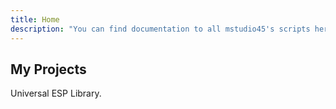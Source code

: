 ```yaml
---
title: Home
description: "You can find documentation to all mstudio45's scripts here!"
---
```


## My Projects

<CardGroup cols={1}>
  <Card
    title="ESP Library"
    icon="book"
    href="esp-library/home"
  >
    Universal ESP Library.
  </Card>
</CardGroup>